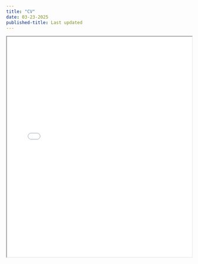 ```yaml
---
title: "CV"
date: 03-23-2025
published-title: Last updated
---
```


<iframe src="media/cv_2025.pdf" width="100%" height="600px">

</iframe>
